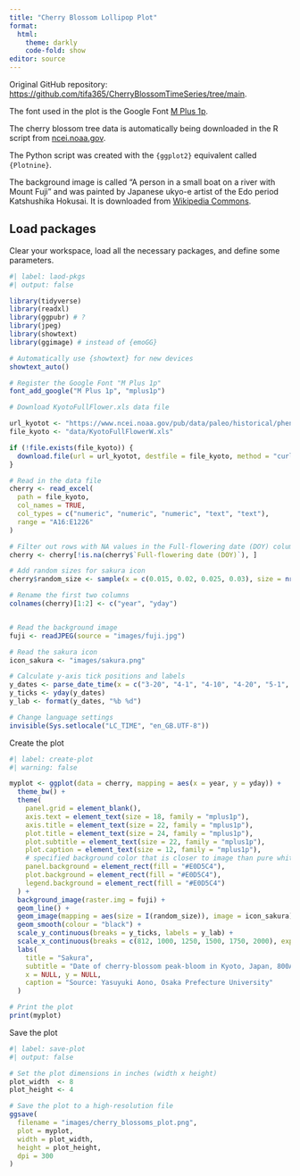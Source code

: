 ```yaml
---
title: "Cherry Blossom Lollipop Plot"
format: 
  html:
    theme: darkly
    code-fold: show
editor: source
---
```


Original GitHub repository: <https://github.com/tifa365/CherryBlossomTimeSeries/tree/main>.

The font used in the plot is the Google Font [M Plus 1p](https://fonts.google.com/specimen/M+PLUS+1p).

The cherry blossom tree data is automatically being downloaded in the R script from [ncei.noaa.gov](https://www.ncei.noaa.gov/pub/data/paleo/historical/phenology/japan/KyotoFullFlowerW.xls).

The Python script was created with the `{ggplot2}` equivalent called `{Plotnine}`.

The background image is called "A person in a small boat on a river with Mount Fuji" and was painted by Japanese ukyo-e artist of the Edo period Katshushika Hokusai. It is downloaded from [Wikipedia Commons](https://commons.wikimedia.org/wiki/File:A_person_in_a_small_boat_on_a_river_with_Mount_Fuji_in_the_background_LCCN2009631925.jpg).

## Load packages

Clear your workspace, load all the necessary packages, and define some parameters.

```r
#| label: laod-pkgs
#| output: false

library(tidyverse)
library(readxl)
library(ggpubr) # ?
library(jpeg)
library(showtext)
library(ggimage) # instead of {emoGG}

# Automatically use {showtext} for new devices
showtext_auto()

# Register the Google Font "M Plus 1p"
font_add_google("M Plus 1p", "mplus1p")

# Download KyotoFullFlower.xls data file

url_kyotot <- "https://www.ncei.noaa.gov/pub/data/paleo/historical/phenology/japan/KyotoFullFlowerW.xls"
file_kyoto <- "data/KyotoFullFlowerW.xls"

if (!file.exists(file_kyoto)) {
  download.file(url = url_kyotot, destfile = file_kyoto, method = "curl", mode = "wb")
}

# Read in the data file
cherry <- read_excel(
  path = file_kyoto, 
  col_names = TRUE, 
  col_types = c("numeric", "numeric", "numeric", "text", "text"), 
  range = "A16:E1226"
)

# Filter out rows with NA values in the Full-flowering date (DOY) column
cherry <- cherry[!is.na(cherry$`Full-flowering date (DOY)`), ]

# Add random sizes for sakura icon
cherry$random_size <- sample(x = c(0.015, 0.02, 0.025, 0.03), size = nrow(cherry), replace = TRUE)

# Rename the first two columns
colnames(cherry)[1:2] <- c("year", "yday")


# Read the background image
fuji <- readJPEG(source = "images/fuji.jpg")

# Read the sakura icon
icon_sakura <- "images/sakura.png"

# Calculate y-axis tick positions and labels
y_dates <- parse_date_time(x = c("3-20", "4-1", "4-10", "4-20", "5-1", "5-10"), orders = "md")
y_ticks <- yday(y_dates)
y_lab <- format(y_dates, "%b %d")

# Change language settings
invisible(Sys.setlocale("LC_TIME", "en_GB.UTF-8"))
```

Create the plot

```r
#| label: create-plot
#| warning: false

myplot <- ggplot(data = cherry, mapping = aes(x = year, y = yday)) +
  theme_bw() +
  theme(
    panel.grid = element_blank(),
    axis.text = element_text(size = 18, family = "mplus1p"),
    axis.title = element_text(size = 22, family = "mplus1p"),
    plot.title = element_text(size = 24, family = "mplus1p"),
    plot.subtitle = element_text(size = 22, family = "mplus1p"),
    plot.caption = element_text(size = 12, family = "mplus1p"),
    # specified background color that is closer to image than pure white
    panel.background = element_rect(fill = "#E0D5C4"),
    plot.background = element_rect(fill = "#E0D5C4"),
    legend.background = element_rect(fill = "#E0D5C4")
  ) +
  background_image(raster.img = fuji) +
  geom_line() +
  geom_image(mapping = aes(size = I(random_size)), image = icon_sakura) +
  geom_smooth(colour = "black") +
  scale_y_continuous(breaks = y_ticks, labels = y_lab) +
  scale_x_continuous(breaks = c(812, 1000, 1250, 1500, 1750, 2000), expand = c(0.01, 0)) +
  labs(
    title = "Sakura",
    subtitle = "Date of cherry-blossom peak-bloom in Kyoto, Japan, 800AD-2010",
    x = NULL, y = NULL,
    caption = "Source: Yasuyuki Aono, Osaka Prefecture University"
  )

# Print the plot
print(myplot)
```

Save the plot

```r
#| label: save-plot
#| output: false

# Set the plot dimensions in inches (width x height)
plot_width  <- 8
plot_height <- 4

# Save the plot to a high-resolution file
ggsave(
  filename = "images/cherry_blossoms_plot.png",
  plot = myplot,
  width = plot_width,
  height = plot_height,
  dpi = 300
)
```
